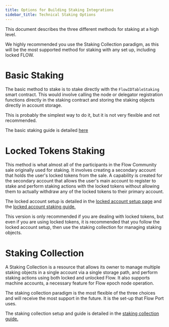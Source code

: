 ```yaml
---
title: Options for Building Staking Integrations
sidebar_title: Technical Staking Options
---
```


This document describes the three different methods for staking at a high level.

<Callout type="warning">

We highly recommended you use the Staking Collection paradigm,
as this will be the most supported method for staking with any set up,
including locked FLOW.

</Callout>

# Basic Staking

The basic method to stake is to stake directly with the `FlowIDTableStaking` smart contract.
This would involve calling the node or delegator registration functions directly in the staking
contract and storing the staking objects directly in account storage.

This is probably the simplest way to do it, but it is not very flexible
and not recommended.

The basic staking guide is detailed [here](/staking/unlocked-staking-guide/)

# Locked Tokens Staking

This method is what almost all of the participants in the Flow Community sale originally used for staking.
It involves creating a secondary account that holds the user's locked tokens from the sale.
A capability is created for the secondary account that allows the user's main account to
register to stake and perform staking actions with the locked tokens
without allowing them to actually withdraw any of the locked tokens to their primary account.

The locked account setup is detailed in the [locked account setup page](/flow-token/locked-account-setup/)
and the [locked account staking guide.](/staking/locked-staking-guide/)

This version is only recommended if you are dealing with locked tokens,
but even if you are using locked tokens, it is recommended that you follow the locked account setup,
then use the staking collection for managing staking objects.

# Staking Collection

A Staking Collection is a resource that allows its owner to manage multiple staking
objects in a single account via a single storage path, and perform staking actions
using both locked and unlocked Flow. It also supports machine accounts,
a necessary feature for Flow epoch node operation.

The staking collection paradigm is the most flexible of the three choices
and will receive the most support in the future. It is the set-up that Flow Port uses.

The staking collection setup and guide is detailed in the [staking collection guide.](/staking/staking-collection)
